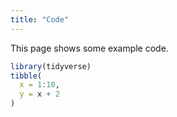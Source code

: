 ```yaml
---
title: "Code"
---
```


This page shows some example code.

```r
library(tidyverse)
tibble(
  x = 1:10,
  y = x + 2
)
```